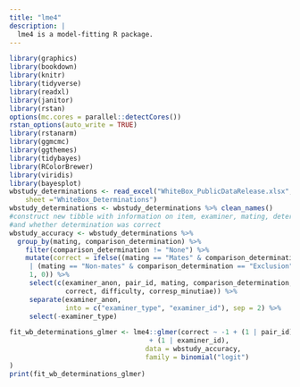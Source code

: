 ```yaml
---
title: "lme4"
description: |
  lme4 is a model-fitting R package.
---
```



```r
library(graphics)
library(bookdown)
library(knitr)
library(tidyverse)
library(readxl)
library(janitor)
library(rstan)
options(mc.cores = parallel::detectCores())
rstan_options(auto_write = TRUE)
library(rstanarm)
library(ggmcmc)
library(ggthemes)
library(tidybayes)
library(RColorBrewer)
library(viridis)
library(bayesplot)
wbstudy_determinations <- read_excel("WhiteBox_PublicDataRelease.xlsx", 
	sheet ="WhiteBox_Determinations")
wbstudy_determinations <- wbstudy_determinations %>% clean_names() 
#construct new tibble with information on item, examiner, mating, determination 
#and whether determination was correct
wbstudy_accuracy <- wbstudy_determinations %>% 
  group_by(mating, comparison_determination) %>%
	filter(comparison_determination != "None") %>%
	mutate(correct = ifelse((mating == "Mates" & comparison_determination == "ID")
	 | (mating == "Non-mates" & comparison_determination == "Exclusion"),
	 1, 0)) %>%
	 select(c(examiner_anon, pair_id, mating, comparison_determination,
	          correct, difficulty, corresp_minutiae)) %>%
	 separate(examiner_anon, 
	          into = c("examiner_type", "examiner_id"), sep = 2) %>%
	 select(-examiner_type)

fit_wb_determinations_glmer <- lme4::glmer(correct ~ -1 + (1 | pair_id)
                                   + (1 | examiner_id),
                                  data = wbstudy_accuracy,
                                  family = binomial("logit")
)
print(fit_wb_determinations_glmer)
```





